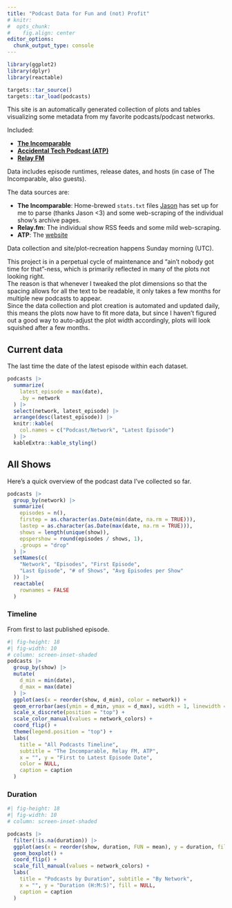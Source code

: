 ```yaml
---
title: "Podcast Data for Fun and (not) Profit"
# knitr: 
#  opts_chunk: 
#    fig.align: center
editor_options: 
  chunk_output_type: console
---
```


```r
library(ggplot2)
library(dplyr)
library(reactable)

targets::tar_source()
targets::tar_load(podcasts)
```

This site is an automatically generated collection of plots and tables visualizing some metadata from my favorite podcasts/podcast networks.  

Included:

- [**The Incomparable**](https://www.theincomparable.com/)
- [**Accidental Tech Podcast (ATP)**](https://atp.fm/)
- [**Relay FM**](https://www.relay.fm/)

Data includes episode runtimes, release dates, and hosts (in case of The Incomparable, also guests). 

The data sources are:

- **The Incomparable**: Home-brewed `stats.txt` files [Jason](https://twitter.com/jsnell) has set up for me to parse (thanks Jason <3) and some web-scraping of the individual show's archive pages.
- **Relay.fm**: The individual show RSS feeds and some mild web-scraping.
- **ATP**: The [website](https://atp.fm)

Data collection and site/plot-recreation happens Sunday morning  (UTC).

:::{.callout-note}
This project is in a perpetual cycle of maintenance and "ain't nobody got time for that"-ness, which is primarily reflected in many of the plots not looking right.  
The reason is that whenever I tweaked the plot dimensions so that the spacing allows for all the text to be readable, it only takes a few months for multiple new podcasts to appear.  
Since the data collection and plot creation is automated and updated daily, this means the plots now have to fit more data, but since I haven't figured out a good way to auto-adjust the plot width accordingly, plots will look squished after a few months.  
:::


## Current data

The last time the date of the latest episode within each dataset.

```r
podcasts |>
  summarize(
    latest_episode = max(date),
    .by = network
  ) |>
  select(network, latest_episode) |>
  arrange(desc(latest_episode)) |>
  knitr::kable(
    col.names = c("Podcast/Network", "Latest Episode")
  ) |>
  kableExtra::kable_styling()
```

## All Shows

Here's a quick overview of the podcast data I've collected so far.  

```r
podcasts |>
  group_by(network) |>
  summarize(
    episodes = n(),
    firstep = as.character(as.Date(min(date, na.rm = TRUE))),
    lastep = as.character(as.Date(max(date, na.rm = TRUE))),
    shows = length(unique(show)),
    epspershow = round(episodes / shows, 1),
    .groups = "drop"
  ) |>
  setNames(c(
    "Network", "Episodes", "First Episode",
    "Last Episode", "# of Shows", "Avg Episodes per Show"
  )) |>
  reactable(
    rownames = FALSE 
  )
```

### Timeline

From first to last published episode.

```r
#| fig-height: 18
#| fig-width: 10
# column: screen-inset-shaded
podcasts |>
  group_by(show) |>
  mutate(
    d_min = min(date),
    d_max = max(date)
  ) |>
  ggplot(aes(x = reorder(show, d_min), color = network)) +
  geom_errorbar(aes(ymin = d_min, ymax = d_max), width = 1, linewidth = 1) +
  scale_x_discrete(position = "top") +
  scale_color_manual(values = network_colors) +
  coord_flip() +
  theme(legend.position = "top") +
  labs(
    title = "All Podcasts Timeline",
    subtitle = "The Incomparable, Relay FM, ATP",
    x = "", y = "First to Latest Episode Date",
    color = NULL,
    caption = caption
  )
```


### Duration

```r
#| fig-height: 18
#| fig-width: 10
# column: screen-inset-shaded

podcasts |>
  filter(!is.na(duration)) |>
  ggplot(aes(x = reorder(show, duration, FUN = mean), y = duration, fill = network)) +
  geom_boxplot() +
  coord_flip() +
  scale_fill_manual(values = network_colors) +
  labs(
    title = "Podcasts by Duration", subtitle = "By Network",
    x = "", y = "Duration (H:M:S)", fill = NULL,
    caption = caption
  )
```
